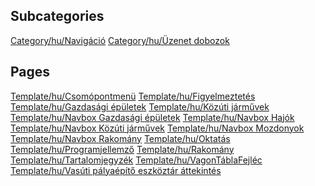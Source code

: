 
== Subcategories ==
[[Category/hu/Navigáció]]
[[Category/hu/Üzenet dobozok]]

== Pages ==
[[Template/hu/Csomópontmenü]]
[[Template/hu/Figyelmeztetés]]
[[Template/hu/Gazdasági épületek]]
[[Template/hu/Közúti járművek]]
[[Template/hu/Navbox Gazdasági épületek]]
[[Template/hu/Navbox Hajók]]
[[Template/hu/Navbox Közúti járművek]]
[[Template/hu/Navbox Mozdonyok]]
[[Template/hu/Navbox Rakomány]]
[[Template/hu/Oktatás]]
[[Template/hu/Programjellemző]]
[[Template/hu/Rakomány]]
[[Template/hu/Tartalomjegyzék]]
[[Template/hu/VagonTáblaFejléc]]
[[Template/hu/Vasúti pályaépítő eszköztár áttekintés]]
